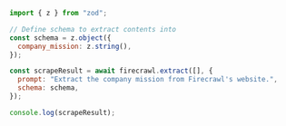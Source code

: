 ```js Node
import { z } from "zod";

// Define schema to extract contents into
const schema = z.object({
  company_mission: z.string(),
});

const scrapeResult = await firecrawl.extract([], {
  prompt: "Extract the company mission from Firecrawl's website.",
  schema: schema,
});

console.log(scrapeResult);
```
